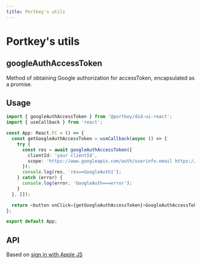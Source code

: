 ```yaml
---
title: Portkey's utils
---
```


# Portkey's utils

## googleAuthAccessToken

Method of obtaining Google authorization for accessToken, encapsulated as a promise.

## Usage

```typescript
import { googleAuthAccessToken } from '@portkey/did-ui-react';
import { useCallback } from 'react';

const App: React.FC = () => {
  const getGoogleAuthAccessToken = useCallback(async () => {
    try {
      const res = await googleAuthAccessToken({
        clientId: 'your clientId',
        scope: 'https://www.googleapis.com/auth/userinfo.email https://www.googleapis.com/auth/userinfo.profile',
      });
      console.log(res, 'res==GoogleAuth1');
    } catch (error) {
      console.log(error, 'GoogleAuth===error');
    }
  }, []);

  return <button onClick={getGoogleAuthAccessToken}>GoogleAuthAccessToken</button>;
};

export default App;
```

## API

Based on [sign in with Apple JS](https://developer.apple.com/documentation/sign_in_with_apple/sign_in_with_apple_js)

